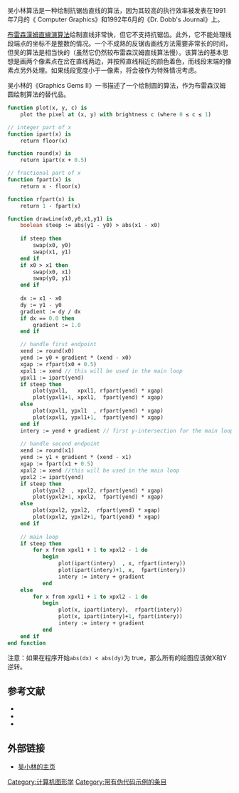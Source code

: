 {{RoughTranslation}}
{{算法信息框|Image=XiaolinWuLine.png|alt=吴小林算法画出的抗锯齿线段|Class=[[计算机图形学|计算机图形学]]算法|Caption=吴小林算法画出的抗锯齿线段}}
吴小林算法是一种绘制抗锯齿直线的算法，因为其较高的执行效率被发表在1991年7月的《 Computer Graphics》和1992年6月的《Dr. Dobb's Journal》上。

[[布雷森漢姆直線演算法|布雷森漢姆直線演算法]]绘制直线非常快，但它不支持抗锯齿。此外，它不能处理线段端点的坐标不是整数的情况。一个不成熟的反锯齿画线方法需要非常长的时间，但吴的算法是相当快的（虽然它仍然较布雷森汉姆直线算法慢）。该算法的基本思想是画两个像素点在岔在直线两边，并按照直线相近的颜色着色，而线段末端的像素点另外处理。如果线段宽度小于一像素，将会被作为特殊情况考虑。

吴小林的《Graphics Gems II》一书描述了一个绘制圆的算法，作为布雷森汉姆圆绘制算法的替代品。

<syntaxhighlight lang="pascal">
function plot(x, y, c) is
    plot the pixel at (x, y) with brightness c (where 0 ≤ c ≤ 1)

// integer part of x
function ipart(x) is
    return floor(x)

function round(x) is
    return ipart(x + 0.5)

// fractional part of x
function fpart(x) is
    return x - floor(x)

function rfpart(x) is
    return 1 - fpart(x)

function drawLine(x0,y0,x1,y1) is
    boolean steep := abs(y1 - y0) > abs(x1 - x0)
    
    if steep then
        swap(x0, y0)
        swap(x1, y1)
    end if
    if x0 > x1 then
        swap(x0, x1)
        swap(y0, y1)
    end if
    
    dx := x1 - x0
    dy := y1 - y0
    gradient := dy / dx
    if dx == 0.0 then
        gradient := 1.0
    end if

    // handle first endpoint
    xend := round(x0)
    yend := y0 + gradient * (xend - x0)
    xgap := rfpart(x0 + 0.5)
    xpxl1 := xend // this will be used in the main loop
    ypxl1 := ipart(yend)
    if steep then
        plot(ypxl1,   xpxl1, rfpart(yend) * xgap)
        plot(ypxl1+1, xpxl1,  fpart(yend) * xgap)
    else
        plot(xpxl1, ypxl1  , rfpart(yend) * xgap)
        plot(xpxl1, ypxl1+1,  fpart(yend) * xgap)
    end if
    intery := yend + gradient // first y-intersection for the main loop
    
    // handle second endpoint
    xend := round(x1)
    yend := y1 + gradient * (xend - x1)
    xgap := fpart(x1 + 0.5)
    xpxl2 := xend //this will be used in the main loop
    ypxl2 := ipart(yend)
    if steep then
        plot(ypxl2  , xpxl2, rfpart(yend) * xgap)
        plot(ypxl2+1, xpxl2,  fpart(yend) * xgap)
    else
        plot(xpxl2, ypxl2,  rfpart(yend) * xgap)
        plot(xpxl2, ypxl2+1, fpart(yend) * xgap)
    end if
    
    // main loop
    if steep then
        for x from xpxl1 + 1 to xpxl2 - 1 do
           begin
                plot(ipart(intery)  , x, rfpart(intery))
                plot(ipart(intery)+1, x,  fpart(intery))
                intery := intery + gradient
           end
    else
        for x from xpxl1 + 1 to xpxl2 - 1 do
           begin
                plot(x, ipart(intery),  rfpart(intery))
                plot(x, ipart(intery)+1, fpart(intery))
                intery := intery + gradient
           end
    end if
end function
</syntaxhighlight>

注意：如果在程序开始<code>abs(dx) < abs(dy)</code>为 true，那么所有的绘图应该做X和Y逆转。

==参考文献==
* {{cite journal
 |author      = Abrash, Michael
 |url         = http://www.gamedev.net/reference/articles/article382.asp
 |title       = Fast Antialiasing (Column)
 |journal     = [[Dr._Dobb's_Journal|Dr. Dobb's Journal]]
 |volume      = 17
 |issue       = 6
 |pages       = 139(7)
 |date        = June 1992
 |deadurl     = yes
 |archiveurl  = https://web.archive.org/web/20100301072233/http://www.gamedev.net/reference/articles/article382.asp
 |archivedate = 2010-03-01
 |access-date = 2012-02-01
}}
* {{cite journal
 | author=Wu, Xiaolin
 | url = http://portal.acm.org/citation.cfm?id=122734
 | title = An efficient antialiasing technique
 | journal=[[Computer_Graphics|Computer Graphics]]
 | volume=25 | issue=4 | pages=143–152
 | doi = 10.1145/127719.122734
 | isbn=0-89791-436-8
 |date=July 1991}}
* {{cite book
 | author = Wu, Xiaolin
 | year = 1991
 | chapter = Fast Anti-Aliased Circle Generation
 | editor = James Arvo (Ed.)
 | title = Graphics Gems II
 | url = https://archive.org/details/graphicsgemsii0000unse
 | pages = [https://archive.org/details/graphicsgemsii0000unse/page/446 446]–450
 | location = San Francisco
 | publisher = Morgan Kaufmann
 | isbn = 0-12-064480-0
 }}

==外部链接==
* [http://www.ece.mcmaster.ca/~xwu/ 吴小林的主页]{{Wayback|url=http://www.ece.mcmaster.ca/~xwu/ |date=20120204060042 }}

{{DEFAULTSORT:W}}
[[Category:计算机图形学|Category:计算机图形学]]
[[Category:带有伪代码示例的条目|Category:带有伪代码示例的条目]]